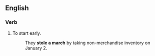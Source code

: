 ==English==

===Verb===
{{head|en|verb|head=to [[steal]] [[a]] [[march]]}}

# {{intransitive|idiomatic}} To start early.
#: They '''stole a march''' by taking non-merchandise inventory on January 2.